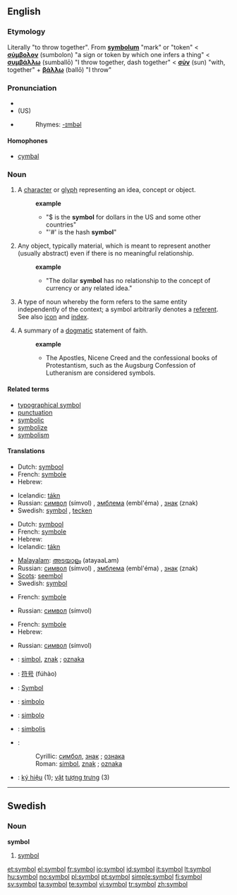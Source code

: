 {{see|Symbol}}
==English==
{{wikipedia|dab=Symbol (disambiguation)|mul=Symbol}}

===Etymology===
Literally "to throw together". From {{LL.}} '''[[symbolum]]''' "mark" or "token" < {{AGr.}} '''[[σύμβολον]]''' (sumbolon) "a sign or token by which one infers a thing" < '''[[συμβάλλω]]''' (sumballō) "I throw together, dash together" < '''[[σύν]]''' (sun) "with, together" + '''[[βάλλω]]''' (ballō) "I throw"

===Pronunciation===
* {{IPA|/sɪmbəɫ/}}
* (US) {{SAMPA|/sIm.bVl/}}
* {{audio|en-us-symbol.ogg|Audio (US)}}
*: Rhymes: [[Rhymes:English:-ɪmbəl|-ɪmbəl]]

====Homophones====
* [[cymbal]]

===Noun===
{{en-noun}}

# A [[character]] or [[glyph]] representing an idea, concept or object.
#: '''example'''
#:* "$ is the '''symbol''' for dollars in the US and some other countries"
#:* "'#' is the hash '''symbol'''"
# Any object, typically material, which is meant to represent another (usually abstract) even if there is no meaningful relationship.
#: '''example'''
#:* "The dollar '''symbol''' has no relationship to the concept of currency or any related idea."
# {{linguistics}} A type of noun whereby the form refers to the same entity independently of the context; a symbol arbitrarily denotes a [[referent]]. See also [[icon]] and [[index]].
# A summary of a [[dogmatic]] statement of faith.
#: '''example'''
#:* The Apostles, Nicene Creed and the confessional books of Protestantism, such as the Augsburg Confession of Lutheranism are considered symbols.

====Related terms====
* [[typographical symbol]]
* [[punctuation]]
* [[symbolic]]
* [[symbolize]]
* [[symbolism]]

====Translations====
{{trans-top|character or glyph}}
* Dutch: [[symbool]]
* French: [[symbole]] {{m}}
* Hebrew: {{he-translation|סמל|sémel}} {{m}}
{{trans-mid}}
* Icelandic: [[tákn]] {{n}}
* Russian: [[символ]] (símvol) {{m}}, [[эмблема]] (embl'éma) {{f}}, [[знак]] (znak) {{m}}
* Swedish: [[symbol#Swedish|symbol]] {{c}}, [[tecken]] {{n}}
{{trans-bottom}}

{{trans-top|object meant to represent another}}
* Dutch: [[symbool]]
* French: [[symbole]] {{m}}
* Hebrew: {{he-translation|סמל|sémel}} {{m}}
* Icelandic: [[tákn]] {{n}}
{{trans-mid}}
* [[Malayalam]]: [[അടയാളം]] (atayaaLam)
* Russian: [[символ]] (símvol) {{m}}, [[эмблема]] (embl'éma) {{f}}, [[знак]] (znak) {{m}}
* [[Scots]]: [[seembol]]
* Swedish: [[symbol#Swedish|symbol]] {{c}}
{{trans-bottom}}

{{trans-top|type of noun}}
* French: [[symbole]] {{m}}
{{trans-mid}}
* Russian: [[символ]] (símvol) {{m}}
{{trans-bottom}}

{{trans-top|summary of a dogmatic statement of faith}}
* French: [[symbole]] {{m}}
* Hebrew: {{he-translation|סממן|samemán}} {{m}}
{{trans-mid}}
* Russian: [[символ]] (símvol) {{m}}
{{trans-bottom}}

{{checktrans-top}}
* {{ttbc|Bosnian}}: [[simbol]], [[znak]] {{m}}; [[oznaka]] {{f}}
* {{ttbc|Chinese}}: [[符号]] (fúhào)
* {{ttbc|German}}: [[Symbol]] {{n}}
* {{ttbc|Ido}}: [[simbolo]]
* {{ttbc|Italian}}: [[simbolo]] {{m}}
* {{ttbc|Lithuanian}}: [[simbolis]] {{m}}
* {{ttbc|Serbian}}:
*: Cyrillic: [[симбол]], [[знак]] {{m}}; [[ознака]] {{f}}
*: Roman: [[simbol]], [[znak]] {{m}}; [[oznaka]] {{f}}
* {{ttbc|Vietnamese}}: [[ký hiệu]] (1); [[vật]] [[tượng trưng]] (3)
{{trans-bottom}}

----

==Swedish==

===Noun===
{{sv-noun-reg-r-c|2=symbole}}
'''symbol'''

# [[symbol#English|symbol]]

[[Category:Symbols| ]]

[[et:symbol]]
[[el:symbol]]
[[fr:symbol]]
[[io:symbol]]
[[id:symbol]]
[[it:symbol]]
[[lt:symbol]]
[[hu:symbol]]
[[no:symbol]]
[[pl:symbol]]
[[pt:symbol]]
[[simple:symbol]]
[[fi:symbol]]
[[sv:symbol]]
[[ta:symbol]]
[[te:symbol]]
[[vi:symbol]]
[[tr:symbol]]
[[zh:symbol]]